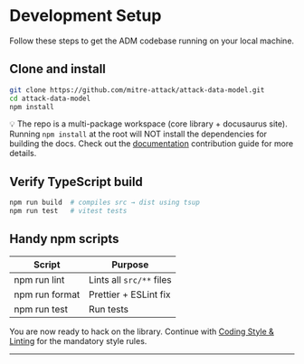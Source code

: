 # Development Setup

Follow these steps to get the ADM codebase running on your local machine.

## Clone and install

```bash
git clone https://github.com/mitre-attack/attack-data-model.git
cd attack-data-model
npm install
```

💡 The repo is a multi-package workspace (core library + docusaurus site).
Running `npm install` at the root will NOT install the dependencies for building the docs.
Check out the [documentation](docs) contribution guide for more details.

## Verify TypeScript build

```bash
npm run build  # compiles src → dist using tsup
npm run test   # vitest tests
```

## Handy npm scripts

| Script | Purpose |
|---|---|
| npm run lint | Lints all `src/**` files |
| npm run format | Prettier + ESLint fix |
| npm run test | Run tests |

You are now ready to hack on the library.
Continue with [Coding Style & Linting](./coding-style) for the mandatory style rules.

---
